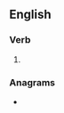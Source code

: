 ==English==

===Verb===
{{head|en|verb form}}

# {{en-third-person singular of|navigate}}

===Anagrams===
* {{anagrams|en|a=aaeginstv|vaginates}}